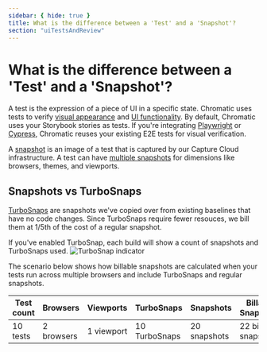 ```yaml
---
sidebar: { hide: true }
title: What is the difference between a 'Test' and a 'Snapshot'?
section: "uiTestsAndReview"
---
```


# What is the difference between a 'Test' and a 'Snapshot'?

A test is the expression of a piece of UI in a specific state. Chromatic uses tests to verify [visual appearance](/docs) and [UI functionality](/docs/interactions). By default, Chromatic uses your Storybook stories as tests. If you're integrating [Playwright](/docs/playwright) or [Cypress](/docs/cypress), Chromatic reuses your existing E2E tests for visual verification.

A [snapshot](/docs/snapshots) is an image of a test that is captured by our Capture Cloud infrastructure. A test can have [multiple snapshots](/docs/billing#snapshots) for dimensions like browsers, themes, and viewports.

## Snapshots vs TurboSnaps

[TurboSnaps](/docs/turbosnap#pricing) are snapshots we've copied over from existing baselines that have no code changes. Since TurboSnaps require fewer resouces, we bill them at 1/5th of the cost of a regular snapshot.

If you've enabled TurboSnap, each build will show a count of snapshots and TurboSnaps used.
![TurboSnap indicator](../../../images/build-turbosnap.png)

The scenario below shows how billable snapshots are calculated when your tests run across multiple browsers and include TurboSnaps and regular snapshots.

| Test count | Browsers   | Viewports  | TurboSnaps    | Snapshots    | Billable Snapshots    |
| ---------- | ---------- | ---------- | ------------- | ------------ | --------------------- |
| 10 tests   | 2 browsers | 1 viewport | 10 TurboSnaps | 20 snapshots | 22 billable snapshots |

